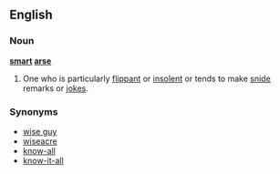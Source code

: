 ==English==
===Noun===
'''[[smart]] [[arse]]'''
#{{idiom}} One who is particularly [[flippant]] or [[insolent]] or tends to make [[snide]] remarks or [[jokes]].

===Synonyms===
*[[wise guy]]
*[[wiseacre]]
*[[know-all]]
*[[know-it-all]]